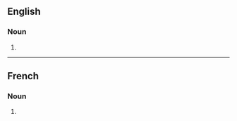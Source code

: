 ==English==

===Noun===
{{head|en|noun plural form}}

# {{plural of|premium|lang=en}}

----

==French==

===Noun===
{{head|fr|noun plural form|g=m}}

# {{plural of|premium|lang=fr}}